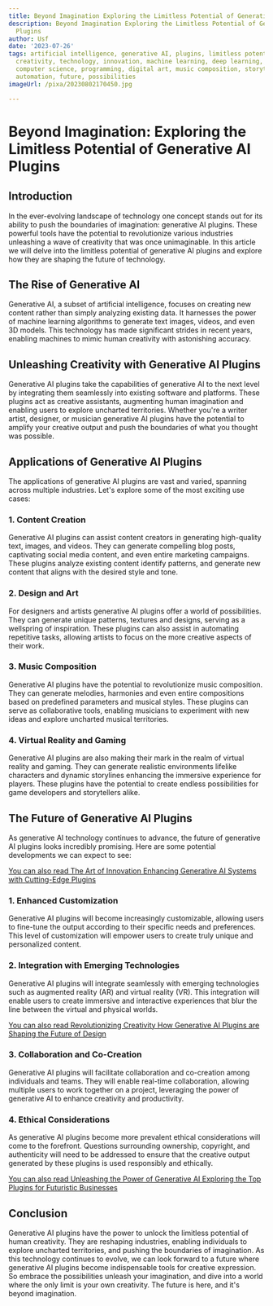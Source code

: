 ```yaml
---
title: Beyond Imagination Exploring the Limitless Potential of Generative AI Plugins
description: Beyond Imagination Exploring the Limitless Potential of Generative AI
  Plugins
author: Usf
date: '2023-07-26'
tags: artificial intelligence, generative AI, plugins, limitless potential, imagination,
  creativity, technology, innovation, machine learning, deep learning, neural networks,
  computer science, programming, digital art, music composition, storytelling, design,
  automation, future, possibilities
imageUrl: /pixa/20230802170450.jpg

---
```

# Beyond Imagination: Exploring the Limitless Potential of  Generative AI Plugins

##  Introduction

In the  ever-evolving landscape of technology one concept stands out for its ability to  push the boundaries of imagination: generative AI plugins. These powerful tools have  the potential to revolutionize various industries unleashing a wave of creativity that was once unimaginable. In this article we will delve into the limitless potential of generative AI plugins and explore how they are shaping the future of technology.

## The Rise of  Generative AI

Generative AI, a subset of artificial intelligence, focuses on creating new content rather than simply analyzing existing data. It harnesses the power of machine learning algorithms to generate text images, videos, and even 3D models. This technology has made significant strides in recent years, enabling machines  to mimic human creativity with astonishing accuracy.

## Unleashing Creativity with Generative AI  Plugins

Generative  AI plugins take the capabilities of generative AI  to the next level by  integrating  them seamlessly into existing software and platforms. These plugins act as creative assistants, augmenting human imagination and enabling users to explore  uncharted territories. Whether  you're a writer artist, designer, or musician generative AI plugins have  the potential to amplify your creative output and push the boundaries  of what you thought was possible.

## Applications of Generative  AI Plugins

The  applications of generative AI plugins are vast and varied, spanning across multiple industries.  Let's explore some of the most exciting use cases:

### 1. Content Creation

Generative AI  plugins can assist  content creators in generating  high-quality text, images,  and  videos. They can generate  compelling  blog posts, captivating social media  content, and even entire marketing campaigns. These  plugins analyze existing content identify patterns, and generate new content that aligns with the desired style and tone.

### 2. Design and Art

For designers and artists generative  AI plugins offer  a world of possibilities. They can generate unique  patterns, textures and designs, serving as a wellspring of inspiration. These plugins can also  assist in automating repetitive tasks, allowing  artists  to focus on the more creative aspects of their work.

### 3. Music Composition

Generative AI plugins  have the potential  to revolutionize  music composition.  They  can generate melodies, harmonies and even entire compositions  based on predefined  parameters and musical styles. These plugins can serve  as collaborative tools, enabling musicians to experiment with new ideas and explore uncharted musical territories.

### 4. Virtual Reality and Gaming

Generative AI plugins are also making their mark in the realm of  virtual reality and gaming. They can generate realistic environments lifelike characters and dynamic storylines enhancing the immersive experience for players. These  plugins have the potential to create endless possibilities for game developers and storytellers alike.

## The Future of Generative AI  Plugins

As generative AI technology continues to advance, the  future  of generative AI plugins looks  incredibly promising. Here are some potential developments we  can expect to see:

[You can also read The  Art of  Innovation Enhancing Generative AI Systems with Cutting-Edge Plugins](The%20Art%20of%20Innovation%20Enhancing%20Generative%20AI%20Systems%20with%20Cutting-Edge%20Plugins)


### 1. Enhanced  Customization

Generative AI plugins will  become increasingly customizable, allowing users to fine-tune the output according to their  specific needs and preferences. This level of customization will empower users to  create truly unique and personalized content.

### 2. Integration with Emerging Technologies

Generative AI plugins will integrate seamlessly  with emerging technologies such as augmented reality (AR) and virtual reality (VR). This integration will enable users to create immersive and interactive experiences that blur the  line between the virtual and physical worlds.

[You can also read Revolutionizing Creativity How Generative AI Plugins are  Shaping the Future of Design](Revolutionizing%20Creativity%20How%20Generative%20AI%20Plugins%20are%20Shaping%20the%20Future%20of%20Design)


### 3. Collaboration and Co-Creation

Generative AI plugins will facilitate  collaboration and co-creation among individuals and teams. They will enable real-time collaboration,  allowing multiple  users to work  together on a  project, leveraging the power of generative AI to enhance creativity and productivity.

### 4. Ethical Considerations

As generative AI plugins become more prevalent ethical considerations will come to the forefront.  Questions surrounding ownership, copyright,  and authenticity will need to be addressed to ensure that  the creative  output generated by these plugins is used responsibly and ethically.

[You can also  read Unleashing the Power of Generative AI Exploring the Top  Plugins for Futuristic Businesses](Unleashing%20the%20Power%20of%20Generative%20AI%20Exploring%20the%20Top%20Plugins%20for%20Futuristic%20Businesses)


## Conclusion

Generative AI plugins have the power  to unlock the limitless potential of human creativity. They are reshaping industries, enabling individuals to explore uncharted territories, and pushing the boundaries of  imagination.  As this technology continues to  evolve, we can look forward to a future where generative AI plugins become indispensable tools for creative expression. So embrace the possibilities unleash your imagination, and dive into a  world where the only limit is your own creativity. The future is here, and it's beyond imagination.